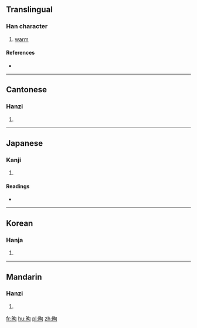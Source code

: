 ==Translingual==

===Han character===
{{Han char|rn=72|rad=日|as=05|sn=9|four=6702<sub>0</sub>|canj=日心口 (APR)|ids=⿰[[日]][[句]]}}

# [[warm]]

====References====
* {{Han ref|kx=0493.190|dkj=13852|dj=0857.070|hdz=21502.090|uh=662B|ud=26155|bh=CEF3|bd=52979}}

----

==Cantonese==

===Hanzi===
{{yue-hanzi|jyut=[[heoi2]]|y=heui2}}

# {{defn|lang=yue|sort=日05}}

----

==Japanese==

===Kanji===
{{ja-kanji|grade=|rs=日05}}

# {{defn|lang=ja|sort=日05}}

====Readings====
* {{ja-readings|on=[[く]] (ku), [[きょう]] (kyō)|kun=[[あたたか]] (atataka)}}

----

==Korean==

===Hanja===
{{ko-hanja|hangeul=구|eumhun=|rv=gu|mr=ku|y=kwu}}

# {{defn|lang=ko|sort=日05}}

----

==Mandarin==

===Hanzi===
{{cmn-hanzi|pin=[[xù]] ([[xu4]])|wg=hsü<sup>4</sup>}}

# {{defn|lang=cmn|sort=日05}}

[[fr:昫]]
[[hu:昫]]
[[pl:昫]]
[[zh:昫]]